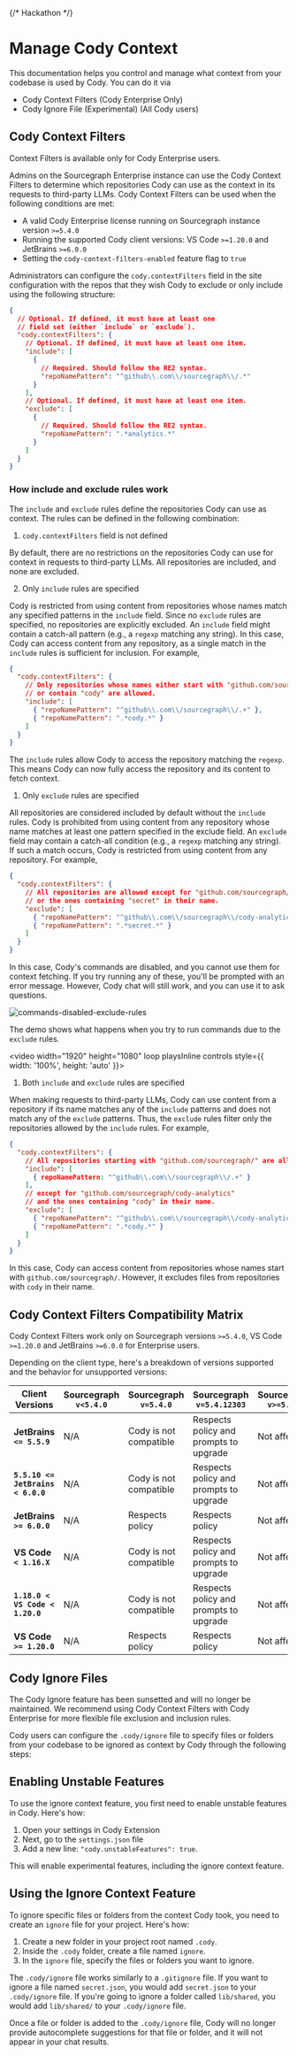 {/* Hackathon */}

# Manage Cody Context

<p className="subtitle">This documentation helps you control and manage what context from your codebase is used by Cody. You can do it via </p>

- Cody Context Filters (Cody Enterprise Only)
- Cody Ignore File (Experimental) (All Cody users)

## Cody Context Filters

<Callout type="note">Context Filters is available only for Cody Enterprise users.</Callout>

Admins on the Sourcegraph Enterprise instance can use the Cody Context Filters to determine which repositories Cody can use as the context in its requests to third-party LLMs. Cody Context Filters can be used when the following conditions are met:

- A valid Cody Enterprise license running on Sourcegraph instance version `>=5.4.0`
- Running the supported Cody client versions: VS Code `>=1.20.0` and JetBrains `>=6.0.0`
- Setting the `cody-context-filters-enabled` feature flag to `true`

Administrators can configure the `cody.contextFilters` field in the site configuration with the repos that they wish Cody to exclude or only include using the following structure:

```json
{
  // Optional. If defined, it must have at least one
  // field set (either `include` or `exclude`).
  "cody.contextFilters": {
    // Optional. If defined, it must have at least one item.
    "include": [
      {
        // Required. Should follow the RE2 syntax.
        "repoNamePattern": "^github\\.com\\/sourcegraph\\/.*"
      }
    ],
    // Optional. If defined, it must have at least one item.
    "exclude": [
      {
        // Required. Should follow the RE2 syntax.
        "repoNamePattern": ".*analytics.*"
      }
    ]
  }
}

```

### How include and exclude rules work

The `include` and `exclude` rules define the repositories Cody can use as context. The rules can be defined in the following combination:

1. `cody.contextFilters` field is not defined

By default, there are no restrictions on the repositories Cody can use for context in requests to third-party LLMs. All repositories are included, and none are excluded.

2. Only `include` rules are specified

Cody is restricted from using content from repositories whose names match any specified patterns in the `include` field. Since no `exclude` rules are specified, no repositories are explicitly excluded. An `include` field might contain a catch-all pattern (e.g., a `regexp` matching any string). In this case, Cody can access content from any repository, as a single match in the `include` rules is sufficient for inclusion. For example,

```json
{
  "cody.contextFilters": {
    // Only repositories whose names either start with "github.com/sourcegraph/"
    // or contain "cody" are allowed.
    "include": [
      { "repoNamePattern": "^github\\.com\\/sourcegraph\\/.+" },
      { "repoNamePattern": ".*cody.*" }
    ]
  }
}

```

The `include` rules allow Cody to access the repository matching the `regexp`. This means Cody can now fully access the repository and its content to fetch context.

1. Only `exclude` rules are specified

All repositories are considered included by default without the `include` rules. Cody is prohibited from using content from any repository whose name matches at least one pattern specified in the exclude field. An `exclude` field may contain a catch-all condition (e.g., a `regexp` matching any string). If such a match occurs, Cody is restricted from using content from any repository. For example,

```json
{
  "cody.contextFilters": {
    // All repositories are allowed except for "github.com/sourcegraph/cody-analytics"
    // or the ones containing "secret" in their name.
    "exclude": [
      { "repoNamePattern": "^github\\.com\\/sourcegraph\\/cody-analytics$" },
      { "repoNamePattern": ".*secret.*" }
    ]
  }
}

```

In this case, Cody's commands are disabled, and you cannot use them for context fetching. If you try running any of these, you'll be prompted with an error message. However, Cody chat will still work, and you can use it to ask questions.

![commands-disabled-exclude-rules](https://storage.googleapis.com/sourcegraph-assets/Docs/commands-disabled-082024.png)

The demo shows what happens when you try to run commands due to the `exclude` rules.

<video width="1920" height="1080" loop playsInline controls style={{ width: '100%', height: 'auto' }}>
  <source src="https://storage.googleapis.com/sourcegraph-assets/Docs/Media/exclude-rules.mp4" type="video/mp4"/>
</video>

1. Both `include` and `exclude` rules are specified

When making requests to third-party LLMs, Cody can use content from a repository if its name matches any of the `include` patterns and does not match any of the `exclude` patterns. Thus, the `exclude` rules filter only the repositories allowed by the `include` rules. For example,

```json
{
  "cody.contextFilters": {
    // All repositories starting with "github.com/sourcegraph/" are allowed
    "include": [
      { repoNamePattern: "^github\\.com\\/sourcegraph\\/.+" }
    ],
    // except for "github.com/sourcegraph/cody-analytics"
    // and the ones containing "cody" in their name.
    "exclude": [
      { "repoNamePattern": "^github\\.com\\/sourcegraph\\/cody-analytics$" },
      { "repoNamePattern": ".*cody.*" }
    ]
  }
}

```

In this case, Cody can access content from repositories whose names start with `github.com/sourcegraph/`. However, it excludes files from repositories with `cody` in their name.

## Cody Context Filters Compatibility Matrix

<Callout type="info"> Cody Context Filters work only on Sourcegraph versions `>=5.4.0`, VS Code `>=1.20.0` and JetBrains `>=6.0.0` for Enterprise users.</Callout>

Depending on the client type, here's a breakdown of versions supported and the behavior for unsupported versions:

|        **Client Versions**        | Sourcegraph `v<5.4.0` | Sourcegraph `v=5.4.0`                           | Sourcegraph `v=5.4.12303`                           | Sourcegraph `v>=5.4.0` |
| --------------------------------- | --------------------- | ------------------------------------------------------------------------ | ------------------------------------------------------------------------- | ---------------------- |
| **JetBrains `<= 5.5.9`**          | N/A          | Cody is not compatible | Respects policy and prompts to upgrade | Not affected           |
| **`5.5.10 <= JetBrains < 6.0.0`** | N/A          | Cody is not compatible | Respects policy and prompts to upgrade | Not affected           |
| **JetBrains `>= 6.0.0`**          | N/A          | Respects policy | Respects policy | Not affected |
| **VS Code `< 1.16.X`**            | N/A          | Cody is not compatible | Respects policy and prompts to upgrade | Not affected           |
| **`1.18.0 < VS Code < 1.20.0`**   | N/A          | Cody is not compatible | Respects policy and prompts to upgrade | Not affected           |
| **VS Code `>= 1.20.0`**           | N/A          | Respects policy  | Respects policy   | Not affected           |

## Cody Ignore Files

<Callout type="note">The Cody Ignore feature has been sunsetted and will no longer be maintained. We recommend using Cody Context Filters with Cody Enterprise for more flexible file exclusion and inclusion rules.</Callout>

Cody users can configure the `.cody/ignore` file to specify files or folders from your codebase to be ignored as context by Cody through the following steps:

## Enabling Unstable Features

To use the ignore context feature, you first need to enable unstable features in Cody. Here's how:

1. Open your settings in Cody Extension
2. Next, go to the `settings.json` file
3. Add a new line: `"cody.unstableFeatures": true`.

This will enable experimental features, including the ignore context feature.

## Using the Ignore Context Feature

To ignore specific files or folders from the context Cody took, you need to create an `ignore` file for your project. Here's how:

1. Create a new folder in your project root named `.cody`.
2. Inside the `.cody` folder, create a file named `ignore`.
3. In the `ignore` file, specify the files or folders you want to ignore.

The `.cody/ignore` file works similarly to a `.gitignore` file. If you want to ignore a file named `secret.json`, you would add `secret.json` to your `.cody/ignore` file. If you're going to ignore a folder called `lib/shared`, you would add `lib/shared/` to your `.cody/ignore` file.

Once a file or folder is added to the `.cody/ignore` file, Cody will no longer provide autocomplete suggestions for that file or folder, and it will not appear in your chat results.
